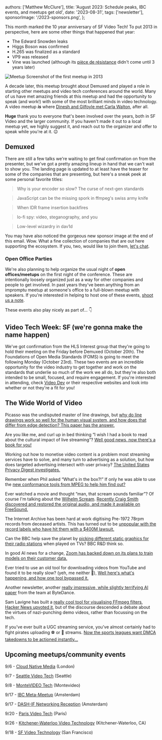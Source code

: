  authors: ['Matthew McClure'],
  title: 'August 2023: Schedule peaks, IBC events, and meetups get old',
  date: '2023-08-31',
  tags: ['newsletter'],
  sponsorImage: '/2023-sponsors.png',
};

This month marked the 10 year anniversary of SF Video Tech! To put 2013 in perspective, here are some other things that happened that year:

- The Edward Snowden leaks
- Higgs Boson was confirmed
- H.265 was finalized as a standard
- VP9 was released
- Vine was launched (although its [pièce de résistance](https://knowyourmeme.com/memes/two-bros-chillin-in-a-hot-tub) didn't come until 3 years later)

![Meetup Screenshot of the first meetup in 2013](/2023-08/meetup-screenshot.png)

A decade later, this meetup brought about Demuxed and played a role in starting other meetups and video tech conferences around the world. Many of us have met amazing friends at this meetup and had the opportunity to speak (and work!) with some of the most brilliant minds in video technology. A video meetup **_is_** where [Dinesh and Gilfoyle met Carla Walton](https://stream.new/v/P4Cp9yfQKgWrZN4X00MpcgK602lANkWuvJmkveg0202Fcn4), after all.

**Huge** thank you to everyone that's been involved over the years, both in SF Video and the larger community. If you haven't made it out to a local meetup yet, we highly suggest it, and reach out to the organizer and offer to speak while you're at it. 😉

## Demuxed

There are still a few talks we're waiting to get final confirmation on from the presenter, but we've got a pretty amazing lineup in hand that we can't wait to show you. The landing page is updated to at least have the teaser for some of the companies that are presenting, but here's a sneak peek at some personal favorite titles:

> Why is your encoder so slow? The curse of next-gen standards

> JavaScript can be the missing spork in ffmpeg's swiss army knife

> When IDR frame insertion backfires

> lo-fi spy: video, steganography, and you

> Low-level wizardry in dav1d

You may have also noticed the gorgeous new sponsor image at the end of this email. Wow. What a fine collection of companies that are out here supporting the ecosystem. If you, two, would like to join them, [let's chat](mailto:sponsor@demuxed.com?subject=We're%20interested%20in%20sponsoring%20Demuxed%202023).

### Open Office Parties

We're also planning to help organize the usual night of **open offices/meetups** on the first night of the conference. These are intentionally loosely organized just as a way for other companies and people to get involved. In past years they've been anything from an impromptu meetup at someone's office to a full-blown meetup with speakers. If you're interested in helping to host one of these events, [shoot us a note](mailto:info@demuxed.com?subject=Let's%20talk%20open%20office%20party).

These events also play nicely as part of… 👇

## Video Tech Week: SF (we're gonna make the name happen)

We've got confirmation from the HLS Interest group that they're going to hold their meeting on the Friday before Demuxed (October 20th). The Foundations of Open Media Standards (FOMS) is going to meet the following Monday (October 23rd). These two events are an incredible opportunity for the video industry to get together and work on the standards that underlie so much of the work we all do, but they're also both intended to be small, focused, and require engagement. If you're interested in attending, check [Video Dev](https://video-dev.org) or their respective websites and look into whether or not they're a fit for you!

## The Wide World of Video

Picasso was the undisputed master of line drawings, but [why do line drawings work so well for the human visual system, and how does that differ from edge detection? This paper has the answer.](https://aaronhertzmann.com/2020/04/19/lines-as-edges.html)

Are you like me, and curl up in bed thinking “I wish I had a book to read about the cultural impact of live streaming”? [Well good news, now there's a book for you!](https://www.penguinrandomhouse.com/books/722458/real-life-in-real-time-by-edited-by-johanna-brewer-bo-ruberg-amanda-l-l-cullen-and-christopher-j-per-saud/)

Working out how to monetise video content is a problem most streaming services have to solve, and many turn to advertising as a solution, but how does targeted advertising intersect with user privacy? [The United States Privacy Digest investigates.](https://iapp.org/news/a/a-view-from-dc-adtech-is-built-on-a-privacy-fault-line/)

Remember when Phil asked “What's in the box?!” If only he was able to use the [new conformance tools from MPEG to help him find out?](https://github.com/MPEGGroup/FileFormatConformance)

Ever watched a movie and thought “man, that scream sounds familiar”? Of course I'm talking about the [Wilhelm Scream](https://freesound.org/people/craigsmith/sounds/675810/). [Recently Craig Smith discovered and restored the original audio, and made it available on FreeSound.](https://www.youtube.com/watch?v=6x0xmMcaWRI)

The Internet Archive has been hard at work digitising Pre-1972 78rpm records from deceased artists. This has turned out to be [unpopular with the record labels who have hit them with a $400M lawsuit.](https://torrentfreak.com/record-labels-hit-internet-archive-with-new-400m-copyright-lawsuit-230812/)

Can the BBC help save the planet by [picking different static graphics for their radio stations](https://www.bbc.co.uk/rd/blog/2023-08-sustainability-energy-saving-radio-tv-led-graphics) when played on TVs? BBC R&D think so.

In good AI news for a change, [Zoom has backed down on its plans to train models on their customer data.](https://www.darkreading.com/analytics/following-pushback-zoom-says-it-won-t-use-customer-data-to-train-ai-models)

Ever tried to use an old tool for downloading videos from YouTube and found it to be really slow? (yeh, me neither 👀), [Well here's what's happening, and how one tool bypassed it.](https://blog.0x7d0.dev/history/how-they-bypass-youtube-video-download-throttling/)

Another newsletter, another [really impressive, while slightly terrifying AI paper](https://magic-edit.github.io/) from the team at ByteDance.

Sam Lavigne has built a [really cool tool for visualising FFmpeg filters](https://ffmpeg.lav.io/), [Hacker News upvoted it](https://news.ycombinator.com/item?id=37269425), but of the discourse descended a debate about the virtues of nazi-punching demo videos, rather than focussing on the tech.

If you've ever built a UGC streaming service, you've almost certainly had to fight pirates uploading ⚽️ or 🏈 streams. [Now the sports leagues want DMCA takedowns to be actioned instantly…](https://arstechnica.com/tech-policy/2023/08/sports-leagues-ask-us-for-instantaneous-dmca-takedowns-and-website-blocking/)

## Upcoming meetups/community events

9/6 - [Cloud Native Media](https://www.meetup.com/cloud-native-media/events/295146721/) (London)

9/7 - [Seattle Video Tech](https://www.meetup.com/seattlevideotech/events/glvjzsyfcmbjb/) (Seattle)

9/8 - [MonteVIDEO Tech](https://www.meetup.com/es-ES/montevideo-tech-meetup/events/295810036/?isFirstPublish=true) (Montevideo)

9/17 - [IBC Meta-Meetup](https://www.meetup.com/en-US/paris-video-tech/events/295882981/) (Amsterdam)

9/17 - [DASH-IF Networking Reception](https://www.eventbrite.com/e/dash-if-networking-reception-ibc-2023-tickets-689535588507) (Amsterdam)

9/20 - [Paris Video Tech](https://www.meetup.com/es-ES/montevideo-tech-meetup/events/295810036/?isFirstPublish=true) (Paris)

9/26 - [Kitchener-Waterloo Video Technology](https://www.meetup.com/kw-video-technology/events/snvznryfcmblc/) (Kitchener-Waterloo, CA)

9/18 - [SF Video Technology](https://www.meetup.com/sf-video-technology/events/nhrxvsyfcmblc/) (San Francisco)
